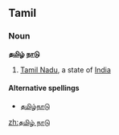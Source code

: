 ==Tamil==
===Noun===<!-- does Tamil have the concept of proper nouns? -->
'''[[தமிழ்]] [[நாடு]]'''

# [[Tamil Nadu]], a state of [[India]]

====Alternative spellings====
*[[தமிழ்நாடு]]

[[zh:தமிழ் நாடு]]